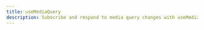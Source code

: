 ---
title: useMediaQuery
description: Subscribe and respond to media query changes with useMediaQuery.
---

<ComponentPreview name="hooks/use-media-query" />